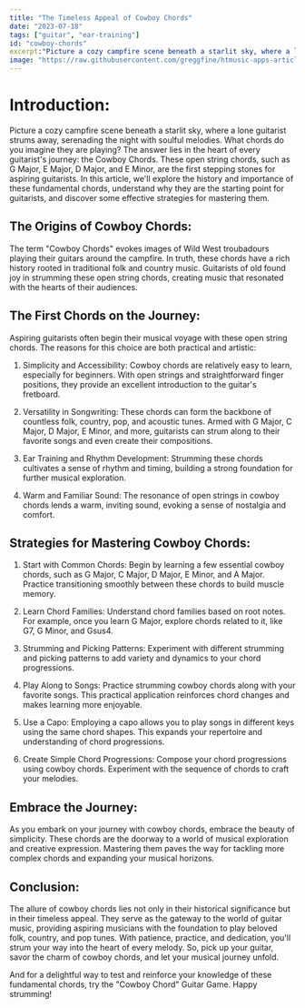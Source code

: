 ```yaml
---
title: "The Timeless Appeal of Cowboy Chords"
date: "2023-07-18"
tags: ["guitar", "ear-training"]
id: "cowboy-chords"
excerpt:"Picture a cozy campfire scene beneath a starlit sky, where a lone guitarist strums away, serenading the night with soulful melodies. What chords do you imagine they are playing? The answer lies in the heart of every guitarist's journey: the Cowboy Chords. These open string chords, such as G Major, E Major, D Major, and E Minor, are the first stepping stones for aspiring guitarists. In this article, we'll explore the history and importance of these fundamental chords, understand why they are the starting point for guitarists, and discover some effective strategies for mastering them."
image: "https://raw.githubusercontent.com/greggfine/htmusic-apps-articles/main/Images/cowboy-chords.png"
---
```


# Introduction:

Picture a cozy campfire scene beneath a starlit sky, where a lone guitarist strums away, serenading the night with soulful melodies. What chords do you imagine they are playing? The answer lies in the heart of every guitarist's journey: the Cowboy Chords. These open string chords, such as G Major, E Major, D Major, and E Minor, are the first stepping stones for aspiring guitarists. In this article, we'll explore the history and importance of these fundamental chords, understand why they are the starting point for guitarists, and discover some effective strategies for mastering them.

## The Origins of Cowboy Chords:

The term "Cowboy Chords" evokes images of Wild West troubadours playing their guitars around the campfire. In truth, these chords have a rich history rooted in traditional folk and country music. Guitarists of old found joy in strumming these open string chords, creating music that resonated with the hearts of their audiences.

## The First Chords on the Journey:

Aspiring guitarists often begin their musical voyage with these open string chords. The reasons for this choice are both practical and artistic:

1. Simplicity and Accessibility: Cowboy chords are relatively easy to learn, especially for beginners. With open strings and straightforward finger positions, they provide an excellent introduction to the guitar's fretboard.

2. Versatility in Songwriting: These chords can form the backbone of countless folk, country, pop, and acoustic tunes. Armed with G Major, C Major, D Major, E Minor, and more, guitarists can strum along to their favorite songs and even create their compositions.

3. Ear Training and Rhythm Development: Strumming these chords cultivates a sense of rhythm and timing, building a strong foundation for further musical exploration.

4. Warm and Familiar Sound: The resonance of open strings in cowboy chords lends a warm, inviting sound, evoking a sense of nostalgia and comfort.

## Strategies for Mastering Cowboy Chords:

1. Start with Common Chords: Begin by learning a few essential cowboy chords, such as G Major, C Major, D Major, E Minor, and A Major. Practice transitioning smoothly between these chords to build muscle memory.

2. Learn Chord Families: Understand chord families based on root notes. For example, once you learn G Major, explore chords related to it, like G7, G Minor, and Gsus4.

3. Strumming and Picking Patterns: Experiment with different strumming and picking patterns to add variety and dynamics to your chord progressions.

4. Play Along to Songs: Practice strumming cowboy chords along with your favorite songs. This practical application reinforces chord changes and makes learning more enjoyable.

5. Use a Capo: Employing a capo allows you to play songs in different keys using the same chord shapes. This expands your repertoire and understanding of chord progressions.

6. Create Simple Chord Progressions: Compose your chord progressions using cowboy chords. Experiment with the sequence of chords to craft your melodies.

## Embrace the Journey:

As you embark on your journey with cowboy chords, embrace the beauty of simplicity. These chords are the doorway to a world of musical exploration and creative expression. Mastering them paves the way for tackling more complex chords and expanding your musical horizons.

## Conclusion:

The allure of cowboy chords lies not only in their historical significance but in their timeless appeal. They serve as the gateway to the world of guitar music, providing aspiring musicians with the foundation to play beloved folk, country, and pop tunes. With patience, practice, and dedication, you'll strum your way into the heart of every melody. So, pick up your guitar, savor the charm of cowboy chords, and let your musical journey unfold.

And for a delightful way to test and reinforce your knowledge of these fundamental chords, try the "Cowboy Chord" Guitar Game. Happy strumming!

<CustomImage
  src="https://raw.githubusercontent.com/greggfine/htmusic-apps-articles/main/Images/pexels-andrew-kota-4083503.jpg"
  alt="campfire guitarist"
/>
